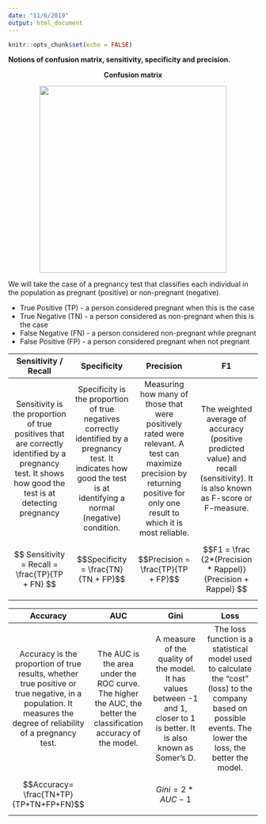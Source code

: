 ```yaml
---
date: "11/6/2019"
output: html_document
---
```


```r
knitr::opts_chunk$set(echo = FALSE)
```
<p>
</p>
<strong>Notions of confusion matrix, sensitivity, specificity and precision.</strong>

<center><strong> Confusion matrix </strong></center>
<p>
</p>

<center>![](www/excm.png){width=10cm}</center>
<p></p>

We will take the case of a pregnancy test that classifies each individual in the population as pregnant (positive) or non-pregnant (negative).

* True Positive (TP) - a person considered pregnant when this is the case
* True Negative (TN) - a person considered as non-pregnant when this is the case
* False Negative (FN) - a person considered non-pregnant while pregnant
* False Positive (FP) - a person considered pregnant when not pregnant


| Sensitivity / Recall | Specificity | Precision | F1 |
|:-----:|:-----:|:-----:|:-----:|
| Sensitivity is the proportion of true positives that are correctly identified by a pregnancy test. It shows how good the test is at detecting pregnancy | Specificity is the proportion of true negatives correctly identified by a pregnancy test. It indicates how good the test is at identifying a normal (negative) condition. | Measuring how many of those that were positively rated were relevant. A test can maximize precision by returning positive for only one result to which it is most reliable. | The weighted average of accuracy (positive predicted value) and recall (sensitivity). It is also known as F-score or F-measure. |
| $$ Sensitivity = Recall = \frac{TP}{TP + FN} $$ | $$Specificity = \frac{TN}{TN + FP}$$ | $$Precision = \frac{TP}{TP + FP}$$ | $$F1 = \frac {2*(Precision * Rappel)} {Precision + Rappel} $$ |


| Accuracy | AUC | Gini | Loss |
|:-----:|:-----:|:-----:|:-----:|
| Accuracy is the proportion of true results, whether true positive or true negative, in a population.  It measures the degree of reliability of a pregnancy test. | The AUC is the area under the ROC curve. The higher the AUC, the better the classification accuracy of the model. | A measure of the quality of the model. It has values between -1 and 1, closer to 1 is better. It is also known as Somer's D. | The loss function is a statistical model used to calculate the "cost" (loss) to the company based on possible events. The lower the loss, the better the model. |
| $$Accuracy= \frac{TN+TP}{TP+TN+FP+FN}$$ |  | $$ Gini = 2 * AUC -1$$ | |


